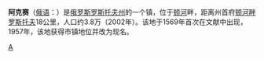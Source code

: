'''阿克赛'''（[[俄语|俄语]]：'''{{lang|ru|Аксай}}'''）是[[俄罗斯|俄罗斯]][[罗斯托夫州|罗斯托夫州]]的一个镇，位于[[顿河_(俄罗斯)|顿河]]畔，距离州首府[[顿河畔罗斯托夫|顿河畔罗斯托夫]]18公里，人口约3.8万（2002年）。该地于1569年首次在文献中出现，1957年，该地获得市镇地位并改为现名。

{{羅斯托夫州城市}}
{{Russia-geo-stub}}

[[Category:罗斯托夫州城市|А]]